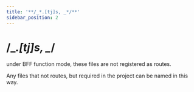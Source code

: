 ```yaml
---
title: '**/_*.[tj]s, _*/**'
sidebar_position: 2
---
```

# **/_*.[tj]s, _*/**

under BFF function mode, these files are not registered as routes.

Any files that not routes, but required in the project can be named in this way.
